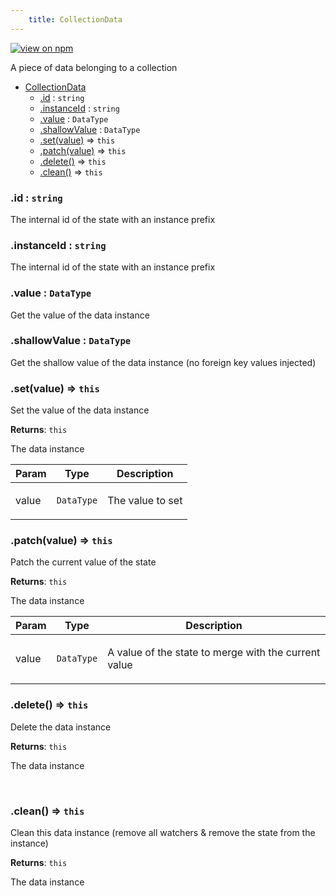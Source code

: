 ```yaml
--- 
	title: CollectionData 
--- 
```


[![view on npm](http://img.shields.io/npm/v/@plexusjs/core.svg)](https://www.npmjs.org/package/@plexusjs/core)

A piece of data belonging to a collection


* [CollectionData](#CollectionData)
    * [.id](#CollectionData+id) : <code>string</code>
    * [.instanceId](#CollectionData+instanceId) : <code>string</code>
    * [.value](#CollectionData+value) : <code>DataType</code>
    * [.shallowValue](#CollectionData+shallowValue) : <code>DataType</code>
    * [.set(value)](#CollectionData+set) ⇒ <code>this</code>
    * [.patch(value)](#CollectionData+patch) ⇒ <code>this</code>
    * [.delete()](#CollectionData+delete) ⇒ <code>this</code>
    * [.clean()](#CollectionData+clean) ⇒ <code>this</code>

<a name="CollectionData+id"></a>

### .id : <code>string</code>
<p>The internal id of the state with an instance prefix</p>

<a name="CollectionData+instanceId"></a>

### .instanceId : <code>string</code>
<p>The internal id of the state with an instance prefix</p>

<a name="CollectionData+value"></a>

### .value : <code>DataType</code>
<p>Get the value of the data instance</p>

<a name="CollectionData+shallowValue"></a>

### .shallowValue : <code>DataType</code>
<p>Get the shallow value of the data instance (no foreign key values injected)</p>

<a name="CollectionData+set"></a>

### .set(value) ⇒ <code>this</code>
<p>Set the value of the data instance</p>

**Returns**: <code>this</code> <p>The data instance</p>  

| Param | Type | Description |
| --- | --- | --- |
| value | <code>DataType</code> | <p>The value to set</p> |

<a name="CollectionData+patch"></a>

### .patch(value) ⇒ <code>this</code>
<p>Patch the current value of the state</p>

**Returns**: <code>this</code> <p>The data instance</p>  

| Param | Type | Description |
| --- | --- | --- |
| value | <code>DataType</code> | <p>A value of the state to merge with the current value</p> |

<a name="CollectionData+delete"></a>

### .delete() ⇒ <code>this</code>
<p>Delete the data instance</p>

**Returns**: <code>this</code> <p>The data instance</p>  
<a name="CollectionData+clean"></a>

### .clean() ⇒ <code>this</code>
<p>Clean this data instance (remove all watchers &amp; remove the state from the instance)</p>

**Returns**: <code>this</code> <p>The data instance</p>  
